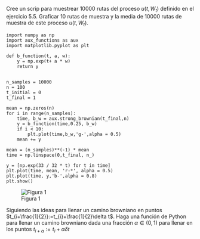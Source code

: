 ::: {#exr-1}
Cree un scrip para muestrear 10000 rutas del proceso $u(t,W_{t})$ definido en el ejercicio 5.5. Graficar 10 rutas de muestra y la media de 10000 rutas de muestra de este proceso $u(t,W_{t})$.
:::

::: {.solution}
```.python
import numpy as np
import aux_functions as aux
import matplotlib.pyplot as plt

def b_function(t, a, w): 
    y = np.exp(t+ a * w)
    return y


n_samples = 10000
n = 100
t_initial = 0
t_final = 1

mean = np.zeros(n) 
for i in range(n_samples):
    time, b_w = aux.strong_brownian(t_final,n) 
    y = b_function(time,0.25, b_w) 
    if i < 10:
        plt.plot(time,b_w,'g-',alpha = 0.5) 
    mean += y 

mean = (n_samples)**(-1) * mean 
time = np.linspace(0,t_final, n_)

y = [np.exp(33 / 32 * t) for t in time] 
plt.plot(time, mean, 'r-*', alpha = 0.5)
plt.plot(time, y,'b-',alpha = 0.8)
plt.show()

```
![Figura 1](Figure_6-1.png)
:::

::: {#exr-2}
Siguiendo las ideas para llenar un camino browniano en puntos $t_{i+\frac{1}{2}}:=t_{i}+\frac{1}{2}\delta t$. Haga una función de Python para llenar un camino browniano dada una fracción $\alpha\in(0,1)$ para llenar en los puntos $t_{i+\alpha}:=t_{i}+\alpha\delta t$
:::

::: {.solution}
```.python


```
:::